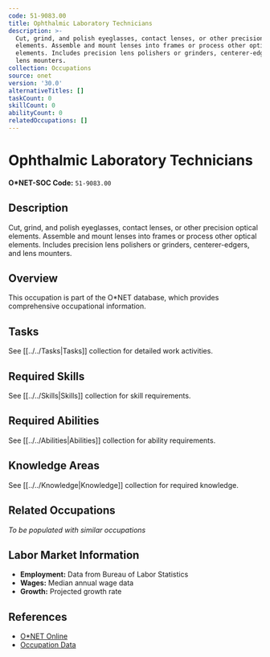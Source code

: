```yaml
---
code: 51-9083.00
title: Ophthalmic Laboratory Technicians
description: >-
  Cut, grind, and polish eyeglasses, contact lenses, or other precision optical
  elements. Assemble and mount lenses into frames or process other optical
  elements. Includes precision lens polishers or grinders, centerer-edgers, and
  lens mounters.
collection: Occupations
source: onet
version: '30.0'
alternativeTitles: []
taskCount: 0
skillCount: 0
abilityCount: 0
relatedOccupations: []
---
```

# Ophthalmic Laboratory Technicians

**O*NET-SOC Code:** `51-9083.00`

## Description

Cut, grind, and polish eyeglasses, contact lenses, or other precision optical elements. Assemble and mount lenses into frames or process other optical elements. Includes precision lens polishers or grinders, centerer-edgers, and lens mounters.

## Overview

This occupation is part of the O*NET database, which provides comprehensive occupational information.

## Tasks

See [[../../Tasks|Tasks]] collection for detailed work activities.

## Required Skills

See [[../../Skills|Skills]] collection for skill requirements.

## Required Abilities

See [[../../Abilities|Abilities]] collection for ability requirements.

## Knowledge Areas

See [[../../Knowledge|Knowledge]] collection for required knowledge.

## Related Occupations

*To be populated with similar occupations*

## Labor Market Information

- **Employment:** Data from Bureau of Labor Statistics
- **Wages:** Median annual wage data
- **Growth:** Projected growth rate

## References

- [O*NET Online](https://www.onetonline.org/link/summary/51-9083.00)
- [Occupation Data](https://www.onetcenter.org/)
